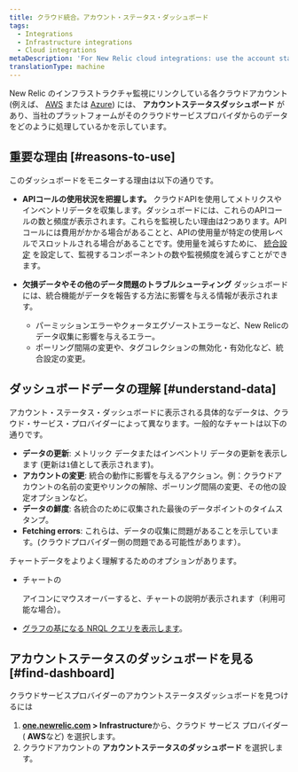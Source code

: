 ```yaml
---
title: クラウド統合。アカウント・ステータス・ダッシュボード
tags:
  - Integrations
  - Infrastructure integrations
  - Cloud integrations
metaDescription: 'For New Relic cloud integrations: use the account status dashboard to understand how your cloud service is using APIs and transmitting data.'
translationType: machine
---
```


New Relic のインフラストラクチャ監視にリンクしている各クラウドアカウント (例えば、 [AWS](/docs/integrations/amazon-integrations/get-started/connect-aws-infrastructure) または [Azure](/docs/integrations/microsoft-azure-integrations/getting-started/introduction-azure-monitoring-integrations)) には、 **アカウントステータスダッシュボード** があり、当社のプラットフォームがそのクラウドサービスプロバイダからのデータをどのように処理しているかを示しています。

## 重要な理由 [#reasons-to-use]

このダッシュボードをモニターする理由は以下の通りです。

* **APIコールの使用状況を把握します。** クラウドAPIを使用してメトリクスやインベントリデータを収集します。ダッシュボードには、これらのAPIコールの数と頻度が表示されます。これらを監視したい理由は2つあります。APIコールには費用がかかる場合があることと、APIの使用量が特定の使用レベルでスロットルされる場合があることです。使用量を減らすために、 [統合設定](/docs/integrations/new-relic-integrations/getting-started/configure-polling-frequency-data-collection-cloud-integrations) を設定して、監視するコンポーネントの数や監視頻度を減らすことができます。

* **欠損データやその他のデータ問題のトラブルシューティング** ダッシュボードには、統合機能がデータを報告する方法に影響を与える情報が表示されます。

  * パーミッションエラーやクォータエグゾーストエラーなど、New Relicのデータ収集に影響を与えるエラー。
  * ポーリング間隔の変更や、タグコレクションの無効化・有効化など、統合設定の変更。

## ダッシュボードデータの理解 [#understand-data]

アカウント・ステータス・ダッシュボードに表示される具体的なデータは、クラウド・サービス・プロバイダーによって異なります。一般的なチャートは以下の通りです。

* **データの更新**: メトリック データまたはインベントリ データの更新を表示します (更新は`1`値として表示されます)。
* **アカウントの変更**: 統合の動作に影響を与えるアクション。例：クラウドアカウントの名前の変更やリンクの解除、ポーリング間隔の変更、その他の設定オプションなど。
* **データの鮮度**: 各統合のために収集された最後のデータポイントのタイムスタンプ。
* **Fetching errors**: これらは、データの収集に問題があることを示しています。(クラウドプロバイダー側の問題である可能性があります）。

チャートデータをよりよく理解するためのオプションがあります。

* チャートの

  <Icon name="fe-help-circle"/>

  アイコンにマウスオーバーすると、チャートの説明が表示されます（利用可能な場合）。

* [グラフの基になる NRQL クエリを表示します](/docs/new-relic-solutions/new-relic-one/introduction-new-relic-platform)。

## アカウントステータスのダッシュボードを見る [#find-dashboard]

クラウドサービスプロバイダーのアカウントステータスダッシュボードを見つけるには

1. **[one.newrelic.com](https://one.newrelic.com/all-capabilities) > Infrastructure**から、クラウド サービス プロバイダー ( **AWS**など) を選択します。
2. クラウドアカウントの **アカウントステータスのダッシュボード** を選択します。